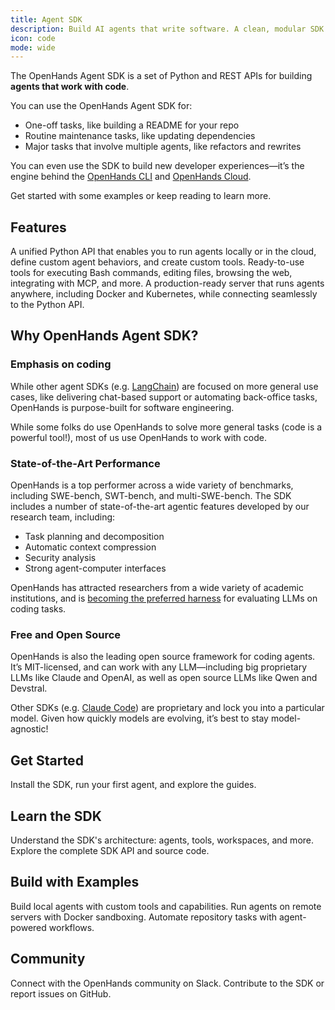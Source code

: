 ```yaml
---
title: Agent SDK
description: Build AI agents that write software. A clean, modular SDK with production-ready tools.
icon: code
mode: wide
---
```


The OpenHands Agent SDK is a set of Python and REST APIs for building **agents that work with code**.

You can use the OpenHands Agent SDK for:

- One-off tasks, like building a README for your repo
- Routine maintenance tasks, like updating dependencies
- Major tasks that involve multiple agents, like refactors and rewrites

You can even use the SDK to build new developer experiences—it’s the engine behind the [OpenHands CLI](/openhands/usage/how-to/cli-mode) and [OpenHands Cloud](/openhands/usage/cloud/openhands-cloud).

Get started with some examples or keep reading to learn more.

## Features

<Columns cols={3}>
  <Card title="Single Python API" icon="python">
    A unified Python API that enables you to run agents locally or in the cloud, define custom agent behaviors, and create custom tools.
  </Card>
  <Card title="Pre-defined Tools" icon="toolbox">
    Ready-to-use tools for executing Bash commands, editing files, browsing the web, integrating with MCP, and more.
  </Card>
  <Card title="REST-based Agent Server" icon="server">
    A production-ready server that runs agents anywhere, including Docker and Kubernetes, while connecting seamlessly to the Python API.
  </Card>
</Columns>

## Why OpenHands Agent SDK?

### Emphasis on coding

While other agent SDKs (e.g. [LangChain](https://python.langchain.com/docs/tutorials/agents/)) are focused on more general use cases, like delivering chat-based support or automating back-office tasks, OpenHands is purpose-built for software engineering.

While some folks do use OpenHands to solve more general tasks (code is a powerful tool!), most of us use OpenHands to work with code.

### State-of-the-Art Performance

OpenHands is a top performer across a wide variety of benchmarks, including SWE-bench, SWT-bench, and multi-SWE-bench. The SDK includes a number of state-of-the-art agentic features developed by our research team, including:

- Task planning and decomposition
- Automatic context compression
- Security analysis
- Strong agent-computer interfaces

OpenHands has attracted researchers from a wide variety of academic institutions, and is [becoming the preferred harness](https://x.com/Alibaba_Qwen/status/1947766835023335516) for evaluating LLMs on coding tasks.

### Free and Open Source

OpenHands is also the leading open source framework for coding agents. It’s MIT-licensed, and can work with any LLM—including big proprietary LLMs like Claude and OpenAI, as well as open source LLMs like Qwen and Devstral.

Other SDKs (e.g. [Claude Code](https://github.com/anthropics/claude-agent-sdk-python)) are proprietary and lock you into a particular model. Given how quickly models are evolving, it’s best to stay model-agnostic!

## Get Started

<Columns cols={1}>
  <Card
    title="Getting Started Guide"
    href="/sdk/getting-started"
  >
    Install the SDK, run your first agent, and explore the guides.
  </Card>
</Columns>

## Learn the SDK

<Columns cols={2}>
  <Card
    title="Core Concepts"
    href="/sdk/arch/overview"
  >
    Understand the SDK's architecture: agents, tools, workspaces, and more.
  </Card>
  <Card
    title="API Reference"
    href="https://github.com/OpenHands/agent-sdk/tree/main/openhands/sdk"
  >
    Explore the complete SDK API and source code.
  </Card>
</Columns>

## Build with Examples

<Columns cols={3}>
  <Card
    title="Standalone SDK"
    href="/sdk/guides/hello-world"
  >
    Build local agents with custom tools and capabilities.
  </Card>
  <Card
    title="Remote Execution"
    href="/sdk/guides/agent-server/local-server"
  >
    Run agents on remote servers with Docker sandboxing.
  </Card>
  <Card
    title="GitHub Workflows"
    href="/sdk/guides/github-workflows/routine-maintenance"
  >
    Automate repository tasks with agent-powered workflows.
  </Card>
</Columns>

## Community

<Columns cols={2}>
  <Card
    title="Join Slack"
    href="https://openhands.dev/joinslack"
  >
    Connect with the OpenHands community on Slack.
  </Card>
  <Card
    title="GitHub Repository"
    href="https://github.com/OpenHands/agent-sdk"
  >
    Contribute to the SDK or report issues on GitHub.
  </Card>
</Columns>
